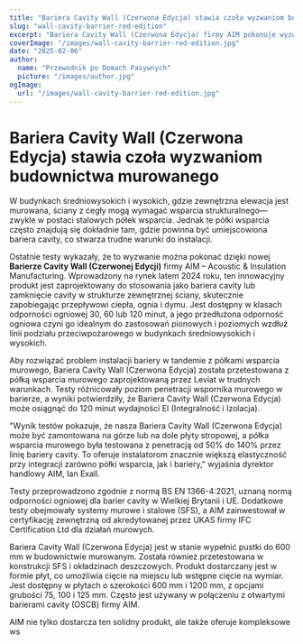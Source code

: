 ```yaml
---
title: "Bariera Cavity Wall (Czerwona Edycja) stawia czoła wyzwaniom budownictwa murowanego"
slug: "wall-cavity-barrier-red-edition"
excerpt: "Bariera Cavity Wall (Czerwona Edycja) firmy AIM pokonuje wyzwania instalacyjne, integrując się z półkami wsparcia murowego, zapewniając jednocześnie solidną ochronę przeciwpożarową."
coverImage: "/images/wall-cavity-barrier-red-edition.jpg"
date: "2025-02-06"
author:
  name: "Przewodnik po Domach Pasywnych"
  picture: "/images/author.jpg"
ogImage:
  url: "/images/wall-cavity-barrier-red-edition.jpg"
---
```


# Bariera Cavity Wall (Czerwona Edycja) stawia czoła wyzwaniom budownictwa murowanego

W budynkach średniowysokich i wysokich, gdzie zewnętrzna elewacja jest murowana, ściany z cegły mogą wymagać wsparcia strukturalnego—zwykle w postaci stalowych półek wsparcia. Jednak te półki wsparcia często znajdują się dokładnie tam, gdzie powinna być umiejscowiona bariera cavity, co stwarza trudne warunki do instalacji.

Ostatnie testy wykazały, że to wyzwanie można pokonać dzięki nowej **Barierze Cavity Wall (Czerwonej Edycji)** firmy AIM – Acoustic & Insulation Manufacturing. Wprowadzony na rynek latem 2024 roku, ten innowacyjny produkt jest zaprojektowany do stosowania jako bariera cavity lub zamknięcie cavity w strukturze zewnętrznej ściany, skutecznie zapobiegając przepływowi ciepła, ognia i dymu. Jest dostępny w klasach odporności ogniowej 30, 60 lub 120 minut, a jego przedłużona odporność ogniowa czyni go idealnym do zastosowań pionowych i poziomych wzdłuż linii podziału przeciwpożarowego w budynkach średniowysokich i wysokich.

Aby rozwiązać problem instalacji bariery w tandemie z półkami wsparcia murowego, Bariera Cavity Wall (Czerwona Edycja) została przetestowana z półką wsparcia murowego zaprojektowaną przez Leviat w trudnych warunkach. Testy różnicowały poziom penetracji wspornika murowego w barierze, a wyniki potwierdziły, że Bariera Cavity Wall (Czerwona Edycja) może osiągnąć do 120 minut wydajności EI (Integralność i Izolacja).

"Wynik testów pokazuje, że nasza Bariera Cavity Wall (Czerwona Edycja) może być zamontowana na górze lub na dole płyty stropowej, a półka wsparcia murowego była testowana z penetracją od 50% do 140% przez linię bariery cavity. To oferuje instalatorom znacznie większą elastyczność przy integracji zarówno półki wsparcia, jak i bariery," wyjaśnia dyrektor handlowy AIM, Ian Exall.

Testy przeprowadzono zgodnie z normą BS EN 1366-4:2021, uznaną normą odporności ogniowej dla barier cavity w Wielkiej Brytanii i UE. Dodatkowe testy obejmowały systemy murowe i stalowe (SFS), a AIM zainwestował w certyfikację zewnętrzną od akredytowanej przez UKAS firmy IFC Certification Ltd dla działań murowych.

Bariera Cavity Wall (Czerwona Edycja) jest w stanie wypełnić pustki do 600 mm w budownictwie murowanym. Została również przetestowana w konstrukcji SFS i okładzinach deszczowych. Produkt dostarczany jest w formie płyt, co umożliwia cięcie na miejscu lub wstępne cięcie na wymiar. Jest dostępny w płytach o szerokości 600 mm i 1200 mm, z opcjami grubości 75, 100 i 125 mm. Często jest używany w połączeniu z otwartymi barierami cavity (OSCB) firmy AIM.

AIM nie tylko dostarcza ten solidny produkt, ale także oferuje kompleksowe ws